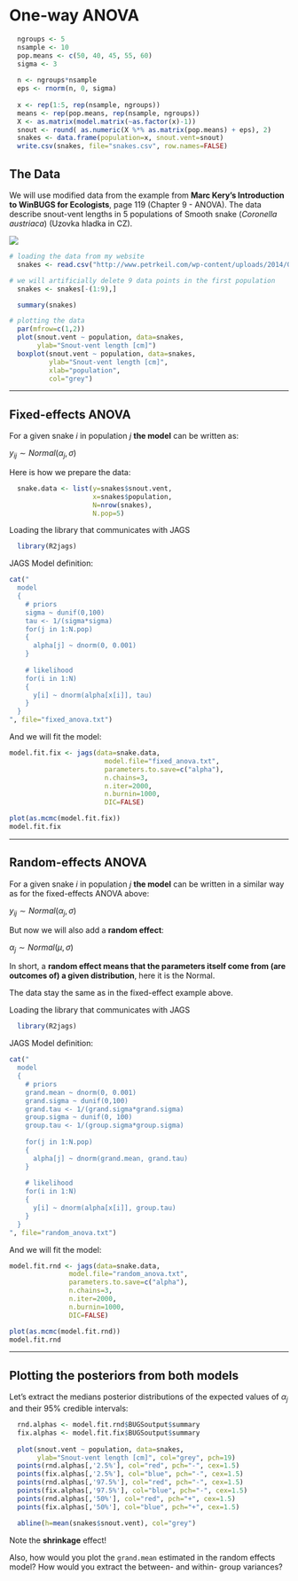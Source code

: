 One-way ANOVA
========================================================
```r
  ngroups <- 5
  nsample <- 10
  pop.means <- c(50, 40, 45, 55, 60)
  sigma <- 3
  
  n <- ngroups*nsample
  eps <- rnorm(n, 0, sigma)
  
  x <- rep(1:5, rep(nsample, ngroups))
  means <- rep(pop.means, rep(nsample, ngroups))
  X <- as.matrix(model.matrix(~as.factor(x)-1))
  snout <- round( as.numeric(X %*% as.matrix(pop.means) + eps), 2)
  snakes <- data.frame(population=x, snout.vent=snout)
  write.csv(snakes, file="snakes.csv", row.names=FALSE)
```

The Data
--------

We will use modified data from the example from **Marc Kery's Introduction to WinBUGS for Ecologists**, page 119 (Chapter 9 - ANOVA). The data describe snout-vent lengths in 5 populations of Smooth snake (*Coronella austriaca*) (Uzovka hladka in CZ).

![](figure/snake.png)

```r
# loading the data from my website
  snakes <- read.csv("http://www.petrkeil.com/wp-content/uploads/2014/02/snakes.csv")

# we will artificially delete 9 data points in the first population
  snakes <- snakes[-(1:9),]

  summary(snakes)

# plotting the data
  par(mfrow=c(1,2))
  plot(snout.vent ~ population, data=snakes,
       ylab="Snout-vent length [cm]")
  boxplot(snout.vent ~ population, data=snakes,
          ylab="Snout-vent length [cm]",
          xlab="population",
          col="grey")
```

********************************************************************************

Fixed-effects ANOVA
-------------------

For a given snake $i$ in population $j$ **the model** can be written as:

$y_{ij} \sim Normal(\alpha_j, \sigma)$

Here is how we prepare the data:
```r
  snake.data <- list(y=snakes$snout.vent,
                     x=snakes$population,
                     N=nrow(snakes), 
                     N.pop=5)
```

Loading the library that communicates with JAGS
```r
  library(R2jags)
```

JAGS Model definition:
```r
cat("
  model
  {
    # priors
    sigma ~ dunif(0,100)
    tau <- 1/(sigma*sigma)
    for(j in 1:N.pop)
    {
      alpha[j] ~ dnorm(0, 0.001)
    }
  
    # likelihood
    for(i in 1:N)
    {
      y[i] ~ dnorm(alpha[x[i]], tau)
    }
  }
", file="fixed_anova.txt")

```

And we will fit the model:
```r
model.fit.fix <- jags(data=snake.data, 
                        model.file="fixed_anova.txt",
                        parameters.to.save=c("alpha"),
                        n.chains=3,
                        n.iter=2000,
                        n.burnin=1000,
                        DIC=FALSE)

plot(as.mcmc(model.fit.fix))
model.fit.fix
```


********************************************************************************

Random-effects ANOVA
--------------------

For a given snake $i$ in population $j$ **the model** can be written in a similar way as for the fixed-effects ANOVA above:

$y_{ij} \sim Normal(\alpha_j, \sigma)$

But now we will also add a **random effect**:

$\alpha_j \sim Normal(\mu, \sigma)$

In short, a **random effect means that the parameters itself come from (are outcomes of) a given distribution**, here it is the Normal.

The data stay the same as in the fixed-effect example above.

Loading the library that communicates with JAGS
```r
  library(R2jags)
```

JAGS Model definition:
```r
cat("
  model
  {
    # priors
    grand.mean ~ dnorm(0, 0.001)
    grand.sigma ~ dunif(0,100)
    grand.tau <- 1/(grand.sigma*grand.sigma)
    group.sigma ~ dunif(0, 100)
    group.tau <- 1/(group.sigma*group.sigma)
  
    for(j in 1:N.pop)
    {
      alpha[j] ~ dnorm(grand.mean, grand.tau)
    }
  
    # likelihood
    for(i in 1:N)
    {
      y[i] ~ dnorm(alpha[x[i]], group.tau)
    }
  }
", file="random_anova.txt")

```

And we will fit the model:
```r
model.fit.rnd <- jags(data=snake.data, 
               model.file="random_anova.txt",
               parameters.to.save=c("alpha"),
               n.chains=3,
               n.iter=2000,
               n.burnin=1000,
               DIC=FALSE)

plot(as.mcmc(model.fit.rnd))
model.fit.rnd
```

********************************************************************************
Plotting the posteriors from both models
----------------------------------------

Let's extract the medians posterior distributions of the expected values of $\alpha_j$ and their 95% credible intervals:
```r
  rnd.alphas <- model.fit.rnd$BUGSoutput$summary
  fix.alphas <- model.fit.fix$BUGSoutput$summary
  
  plot(snout.vent ~ population, data=snakes,
       ylab="Snout-vent length [cm]", col="grey", pch=19)
  points(rnd.alphas[,'2.5%'], col="red", pch="-", cex=1.5)
  points(fix.alphas[,'2.5%'], col="blue", pch="-", cex=1.5) 
  points(rnd.alphas[,'97.5%'], col="red", pch="-", cex=1.5)
  points(fix.alphas[,'97.5%'], col="blue", pch="-", cex=1.5) 
  points(rnd.alphas[,'50%'], col="red", pch="+", cex=1.5)
  points(fix.alphas[,'50%'], col="blue", pch="+", cex=1.5) 

  abline(h=mean(snakes$snout.vent), col="grey")
```

Note the **shrinkage** effect!

Also, how would you plot the ```grand.mean``` estimated in the random effects model?
How would you extract the between- and within- group variances?







